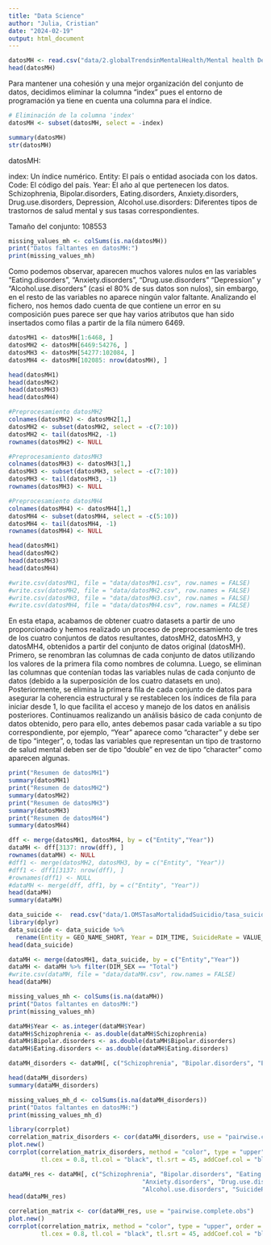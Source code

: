```yaml
---
title: "Data Science"
author: "Julia, Cristian"
date: "2024-02-19"
output: html_document
---
```


```r
datosMH <- read.csv("data/2.globalTrendsinMentalHealth/Mental health Depression disorder Data2.csv")
head(datosMH)
```
Para mantener una cohesión y una mejor organización del conjunto de datos, decidimos eliminar la columna "index" pues el entorno de programación ya tiene en cuenta una columna para el índice. 

```r
# Eliminación de la columna 'index'
datosMH <- subset(datosMH, select = -index)
```


```r
summary(datosMH)
str(datosMH)
```
datosMH:

index: Un índice numérico.
Entity: El país o entidad asociada con los datos.
Code: El código del país.
Year: El año al que pertenecen los datos.
Schizophrenia, Bipolar.disorders, Eating.disorders, Anxiety.disorders, Drug.use.disorders, Depression, Alcohol.use.disorders: Diferentes tipos de trastornos de salud mental y sus tasas correspondientes.

Tamaño del conjunto: 108553

```r
missing_values_mh <- colSums(is.na(datosMH))
print("Datos faltantes en datosMH:")
print(missing_values_mh)
```
Como podemos observar, aparecen muchos valores nulos en las variables "Eating.disorders", "Anxiety.disorders", "Drug.use.disorders" "Depression" y "Alcohol.use.disorders" (casi el 80% de sus datos son nulos), sin embargo, en el resto de las variables no aparece ningún valor faltante. Analizando el fichero, nos hemos dado cuenta de que contiene un error en su composición pues parece ser que hay varios atributos que han sido insertados como filas a partir de la fila número 6469.

```r
datosMH1 <- datosMH[1:6468, ]
datosMH2 <- datosMH[6469:54276, ]
datosMH3 <- datosMH[54277:102084, ]
datosMH4 <- datosMH[102085: nrow(datosMH), ]

head(datosMH1)
head(datosMH2)
head(datosMH3)
head(datosMH4)
```

```r
#Preprocesamiento datosMH2
colnames(datosMH2) <- datosMH2[1,]
datosMH2 <- subset(datosMH2, select = -c(7:10))
datosMH2 <- tail(datosMH2, -1)
rownames(datosMH2) <- NULL

#Preprocesamiento datosMH3
colnames(datosMH3) <- datosMH3[1,]
datosMH3 <- subset(datosMH3, select = -c(7:10))
datosMH3 <- tail(datosMH3, -1)
rownames(datosMH3) <- NULL

#Preprocesamiento datosMH4
colnames(datosMH4) <- datosMH4[1,]
datosMH4 <- subset(datosMH4, select = -c(5:10))
datosMH4 <- tail(datosMH4, -1)
rownames(datosMH4) <- NULL

head(datosMH1)
head(datosMH2)
head(datosMH3)
head(datosMH4)

#write.csv(datosMH1, file = "data/datosMH1.csv", row.names = FALSE)
#write.csv(datosMH2, file = "data/datosMH2.csv", row.names = FALSE)
#write.csv(datosMH3, file = "data/datosMH3.csv", row.names = FALSE)
#write.csv(datosMH4, file = "data/datosMH4.csv", row.names = FALSE)
```
En esta etapa, acabamos de obtener cuatro datasets a partir de uno proporcionado y hemos realizado un proceso de preprocesamiento de tres de los cuatro conjuntos de datos resultantes, datosMH2, datosMH3, y datosMH4, obtenidos a partir del conjunto de datos original (datosMH). Primero, se renombran las columnas de cada conjunto de datos utilizando los valores de la primera fila como nombres de columna. Luego, se eliminan las columnas que contenían todas las variables nulas de cada conjunto de datos (debido a la superposición de los cuatro datasets en uno). Posteriormente, se elimina la primera fila de cada conjunto de datos para asegurar la coherencia estructural y se restablecen los índices de fila para iniciar desde 1, lo que facilita el acceso y manejo de los datos en análisis posteriores. Continuamos realizando un análisis básico de cada conjunto de datos obtenido, pero para ello, antes debemos pasar cada variable a su tipo correspondiente, por ejemplo, "Year" aparece como "character" y debe ser de tipo "integer", o, todas las variables que representan un tipo de trastorno de salud mental deben ser de tipo "double" en vez de tipo "character" como aparecen algunas.

```r
print("Resumen de datosMH1")
summary(datosMH1)
print("Resumen de datosMH2")
summary(datosMH2)
print("Resumen de datosMH3")
summary(datosMH3)
print("Resumen de datosMH4")
summary(datosMH4)
```


```r
dff <- merge(datosMH1, datosMH4, by = c("Entity","Year"))
dataMH <- dff[3137: nrow(dff), ]
rownames(dataMH) <- NULL
#dff1 <- merge(datosMH2, datosMH3, by = c("Entity", "Year"))
#dff1 <- dff1[3137: nrow(dff), ]
#rownames(dff1) <- NULL
#dataMH <- merge(dff, dff1, by = c("Entity", "Year"))
head(dataMH)
summary(dataMH)
```

```r
data_suicide <-  read.csv("data/1.OMSTasaMortalidadSuicidio/tasa_suicidio_por_pais.csv")
library(dplyr)
data_suicide <- data_suicide %>%
  rename(Entity = GEO_NAME_SHORT, Year = DIM_TIME, SuicideRate = VALUE_NUMERIC)
head(data_suicide)
```

```r
dataMH <- merge(datosMH1, data_suicide, by = c("Entity","Year"))
dataMH <- dataMH %>% filter(DIM_SEX == "Total")
#write.csv(dataMH, file = "data/dataMH.csv", row.names = FALSE)
head(dataMH)
```


```r
missing_values_mh <- colSums(is.na(dataMH))
print("Datos faltantes en datosMH:")
print(missing_values_mh)
```

```r
dataMH$Year <- as.integer(dataMH$Year)
dataMH$Schizophrenia <- as.double(dataMH$Schizophrenia)
dataMH$Bipolar.disorders <- as.double(dataMH$Bipolar.disorders)
dataMH$Eating.disorders <- as.double(dataMH$Eating.disorders)
```


```r
dataMH_disorders <- dataMH[, c("Schizophrenia", "Bipolar.disorders", "Eating.disorders","Anxiety.disorders", "Drug.use.disorders", "Depression", "Alcohol.use.disorders")]

head(dataMH_disorders)
summary(dataMH_disorders)
```

```r
missing_values_mh_d <- colSums(is.na(dataMH_disorders))
print("Datos faltantes en datosMH:")
print(missing_values_mh_d)
```

```r
library(corrplot)
correlation_matrix_disorders <- cor(dataMH_disorders, use = "pairwise.complete.obs")
plot.new()
corrplot(correlation_matrix_disorders, method = "color", type = "upper", order = "hclust", 
         tl.cex = 0.8, tl.col = "black", tl.srt = 45, addCoef.col = "black", number.cex = 0.7)
```

```r
dataMH_res <- dataMH[, c("Schizophrenia", "Bipolar.disorders", "Eating.disorders", 
                                     "Anxiety.disorders", "Drug.use.disorders", "Depression", 
                                     "Alcohol.use.disorders", "SuicideRate")]
head(dataMH_res)
```



```r
correlation_matrix <- cor(dataMH_res, use = "pairwise.complete.obs")
plot.new()
corrplot(correlation_matrix, method = "color", type = "upper", order = "hclust", 
         tl.cex = 0.8, tl.col = "black", tl.srt = 45, addCoef.col = "black", number.cex = 0.7)
```

